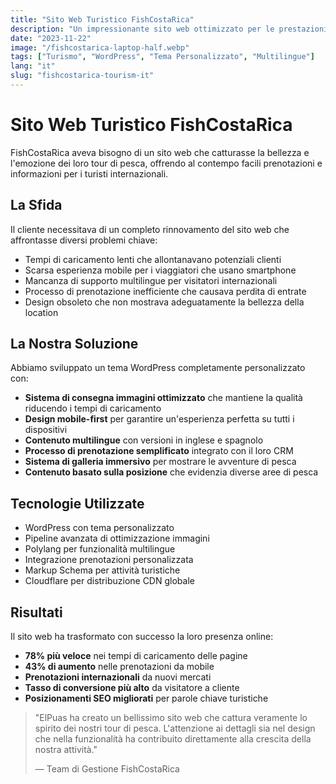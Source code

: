```yaml
---
title: "Sito Web Turistico FishCostaRica"
description: "Un impressionante sito web ottimizzato per le prestazioni che mette in mostra le migliori esperienze di pesca del Costa Rica"
date: "2023-11-22"
image: "/fishcostarica-laptop-half.webp"
tags: ["Turismo", "WordPress", "Tema Personalizzato", "Multilingue"]
lang: "it"
slug: "fishcostarica-tourism-it"
---
```


# Sito Web Turistico FishCostaRica

FishCostaRica aveva bisogno di un sito web che catturasse la bellezza e l'emozione dei loro tour di pesca, offrendo al contempo facili prenotazioni e informazioni per i turisti internazionali.

## La Sfida

Il cliente necessitava di un completo rinnovamento del sito web che affrontasse diversi problemi chiave:

- Tempi di caricamento lenti che allontanavano potenziali clienti
- Scarsa esperienza mobile per i viaggiatori che usano smartphone
- Mancanza di supporto multilingue per visitatori internazionali
- Processo di prenotazione inefficiente che causava perdita di entrate
- Design obsoleto che non mostrava adeguatamente la bellezza della location

## La Nostra Soluzione

Abbiamo sviluppato un tema WordPress completamente personalizzato con:

- **Sistema di consegna immagini ottimizzato** che mantiene la qualità riducendo i tempi di caricamento
- **Design mobile-first** per garantire un'esperienza perfetta su tutti i dispositivi
- **Contenuto multilingue** con versioni in inglese e spagnolo
- **Processo di prenotazione semplificato** integrato con il loro CRM
- **Sistema di galleria immersivo** per mostrare le avventure di pesca
- **Contenuto basato sulla posizione** che evidenzia diverse aree di pesca

## Tecnologie Utilizzate

- WordPress con tema personalizzato
- Pipeline avanzata di ottimizzazione immagini
- Polylang per funzionalità multilingue
- Integrazione prenotazioni personalizzata
- Markup Schema per attività turistiche
- Cloudflare per distribuzione CDN globale

## Risultati

Il sito web ha trasformato con successo la loro presenza online:

- **78% più veloce** nei tempi di caricamento delle pagine
- **43% di aumento** nelle prenotazioni da mobile
- **Prenotazioni internazionali** da nuovi mercati
- **Tasso di conversione più alto** da visitatore a cliente
- **Posizionamenti SEO migliorati** per parole chiave turistiche

> "ElPuas ha creato un bellissimo sito web che cattura veramente lo spirito dei nostri tour di pesca. L'attenzione ai dettagli sia nel design che nella funzionalità ha contribuito direttamente alla crescita della nostra attività."
> 
> — Team di Gestione FishCostaRica 
